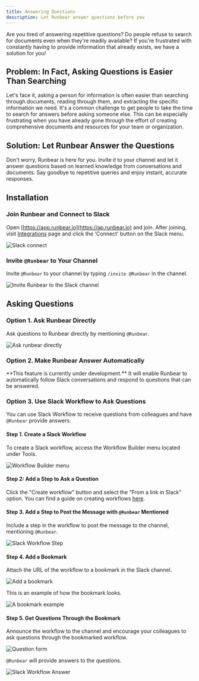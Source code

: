 ```yaml
---
title: Answering Questions
description: Let Runbear answer questions before you
---
```


Are you tired of answering repetitive questions? Do people refuse to search for documents even when they're readily available? If you're frustrated with constantly having to provide information that already exists, we have a solution for you!

## Problem: In Fact, Asking Questions is Easier Than Searching

Let's face it, asking a person for information is often easier than searching through documents, reading through them, and extracting the specific information we need. It's a common challenge to get people to take the time to search for answers before asking someone else. This can be especially frustrating when you have already gone through the effort of creating comprehensive documents and resources for your team or organization.

## Solution: Let Runbear Answer the Questions

Don't worry, Runbear is here for you. Invite it to your channel and let it answer questions based on learned knowledge from conversations and documents. Say goodbye to repetitive queries and enjoy instant, accurate responses.

## Installation

### Join Runbear and Connect to Slack

Open [https://app.runbear.io](https://ap.runbear.io) and join. After joining, visit [Integrations](https://app.runbear.io/integrations) page and click the 'Connect' button on the Slack menu.

![Slack connect](/images/screenshot-slack-connect.png)

### Invite `@Runbear` to Your Channel

Invite `@Runbear` to your channel by typing `/invite @Runbear` in the channel.

![Invite Runbear to the Slack channel](/images/screenshot-invite-runbear-to-slack-channel.png)

## Asking Questions

### Option 1. Ask Runbear Directly

Ask questions to Runbear directly by mentioning `@Runbear`.

![Ask runbear directly](/images/screenshot-ask-runbear-directly.png)

### Option 2. Make Runbear Answer Automatically

<Note>
  **This feature is currently under development.** It will enable Runbear to
  automatically follow Slack conversations and respond to questions that can be
  answered.
</Note>

### Option 3. Use Slack Workflow to Ask Questions

You can use Slack Workflow to receive questions from colleagues and have `@Runbear` provide answers.

#### Step 1. Create a Slack Workflow

To create a Slack workflow, access the Workflow Builder menu located under Tools.

![Workflow Builder menu](/images/screenshot-slack-workflow-menu.png)

#### Step 2: Add a Step to Ask a Question

Click the "Create workflow" button and select the "From a link in Slack" option. You can find a guide on creating workflows [here](https://slack.com/help/articles/360035692513-Guide-to-Slack-Workflow-Builder).

#### Step 3. Add a Step to Post the Message with `@Runbear` Mentioned

Include a step in the workflow to post the message to the channel, mentioning `@Runbear`.

![Slack Workflow Step](/images/screenshot-slack-workflow-step.png)

#### Step 4. Add a Bookmark

Attach the URL of the workflow to a bookmark in the Slack channel.

![Add a bookmark](/images/screenshot-add-a-bookmark.png)

This is an example of how the bookmark looks.

![A bookmark example](/images/screenshot-slack-bookmark.png)

#### Step 5. Get Questions Through the Bookmark

Announce the workflow to the channel and encourage your colleagues to ask questions through the bookmarked workflow.

![Question form](/images/screenshot-workflow-form.png)

`@Runbear` will provide answers to the questions.

![Slack Workflow Answer](/images/screenshot-workflow-answer.png)
